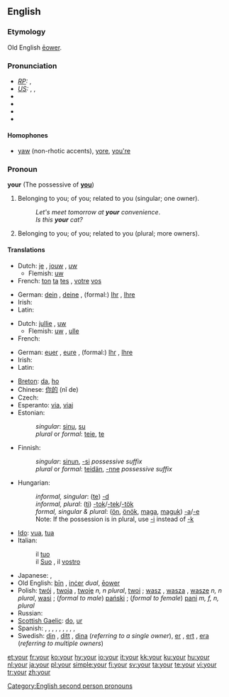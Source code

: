 ==English==

{{rank|out|into|up|57|your|any|what|do}}

===Etymology===
Old English [[eower|ēower]].

===Pronunciation===
* ''[[Received Pronunciation|RP]]:'' {{IPA|/jɔː/}}, {{SAMPA|/jO:/}}
* ''[[General American|US]]:'' {{enPR|yôr}}, {{IPA|/joʊɹ/, /jɔːɹ/}}, {{SAMPA|/jO:r/}}
* {{audio|en-gb-your.ogg|Audio (RP)}}
* {{audio|en-us-your.ogg|Audio (US)}}
* {{audio|en-us-your_unstressed.ogg|Audio (US), unstressed}}
* {{rhymes|ɔː(r)}}

====Homophones====
* [[yaw]] (non-rhotic accents), [[yore]], [[you're]]

===Pronoun===
{{wikipedia}}
'''your''' (The possessive of '''[[you]]''')

# Belonging to you; of you; related to you (singular; one owner).
#: ''Let's meet tomorrow at '''your''' convenience''.
#: ''Is this '''your''' cat?''
# Belonging to you; of you; related to you (plural; more owners).

====Translations====
<!--IMHO, masculine singular translation should suffice; feminine and plurals should be found in the article for masculine singular. --~~~~ -->
{{trans-top|belonging to you (singular; one owner)}}
* Dutch: [[je#Dutch|je]] {{i|informal}}, [[jouw]] {{i|informal}}, [[uw]] {{i|formal}}
** Flemish: [[uw]] {{i|both formal/informal}}
* French: [[ton#French|ton]] {{m}} [[ta#French|ta]] {{f}} [[tes#French|tes]] {{p}} {{i|informal}}, [[votre]] {{s}} [[vos]] {{p}} {{i|formal}}
{{trans-mid}}
* German: [[dein]] {{m}}, [[deine]] {{f}}, (formal:) [[Ihr]] {{m}}, [[Ihre]] {{f}}
* Irish: {{t-|ga|do|xs=Irish}}
* Latin: {{t+|la|tuus|m}}
{{trans-bottom}}

{{trans-top|belonging to you (plural; more owners)}}
* Dutch: [[jullie]] {{i|informal}}, [[uw]] {{i|formal}}
** Flemish: [[uw]] {{i|both formal/informal}}, [[ulle]] {{i|informal}}
* French: {{t+|fr|votre}}
{{trans-mid}}
* German: [[euer]] {{m}}, [[eure]] {{f}}, (formal:) [[Ihr]] {{m}}, [[Ihre]] {{f}}
* Irish: {{t-|ga|bhur|xs=Irish}}
* Latin: {{t+|la|vester|m}}
{{trans-bottom}}

{{trans-top|belonging to you (to be sorted)}}
* [[Breton]]: [[da]], [[ho]]
* Chinese: [[你的]] (nǐ de)
* Czech: {{t+|cs|tvůj|m}}
* Esperanto: [[via]], [[viaj]]
* Estonian:
*: ''singular'': [[sinu]], [[su]]
*: ''plural'' or ''formal'': [[teie]], [[te]]
* Finnish:
*: ''singular'': [[sinun]], [[-si]] ''possessive suffix''
*: ''plural'' or ''formal'': [[teidän]], [[-nne]] ''possessive suffix''
* Hungarian:
*: ''informal, singular'': ([[te]]) [[-d]]
*: ''informal, plural'': ([[ti]]) [[-tok]]/[[-tek]]/[[-tök]]
*: ''formal, singular & plural'': ([[ön]], [[önök]], [[maga]], [[maguk]]) [[-a]]/[[-e]]
*: Note: If the possession is in plural, use [[-i]] instead of [[-k]]
{{trans-mid}}
* [[Ido]]: [[vua]], [[tua]]
* Italian:
*: il [[tuo]] {{m}} {{i|belonging to one person; informal}}
*: il [[Suo]] {{m}}, il [[vostro]] {{m}} {{i|belonging to one person; formal}}
* Japanese: {{t-|ja|あなたの|sc=Jpan}}, {{t-|ja|君の|sc=Jpan}}
* Old English: [[þin|þīn]] {{s}}, [[incer|inċer]] ''dual'', [[eower|ēower]] {{p}}
* Polish: [[twój]] {{m}}, [[twoja]] {{f}}, [[twoje]] ''n, n plural'', [[twoi]] {{m|p}}; [[wasz]] {{m}}, [[wasza]] {{f}}, [[wasze]] ''n, n plural'', [[wasi]] {{m|p}}; (''formal to male'') [[pański]] {{m}}; (''formal to female'') [[pani]] ''m, f, n, plural''
* Russian: {{t+|ru|твой|sc=Cyrl}}
* [[Scottish Gaelic]]: [[do]], [[ur#Scottish Gaelic|ur]]
* Spanish: {{t+|es|tu}}, {{t+|es|tus}}, {{t-|es|vuestro}}, {{t-|es|vuestra}}, {{t-|es|vuestros}}, {{t-|es|vuestras}}, {{t-|es|suyo|m|s}}, {{t-|es|suya|f|s}}, {{t-|es|suyos|m|p}}, {{t-|es|suyas|f|p}}
* Swedish: [[din]] {{c}}, [[ditt]] {{n}}, [[dina]] {{p}} (''referring to a single owner''), [[er]] {{c}}, [[ert]] {{n}}, [[era]] {{p}} (''referring to multiple owners'')
{{trans-bottom}}

[[Category:English second person pronouns]]

[[et:your]]
[[fr:your]]
[[ko:your]]
[[hy:your]]
[[io:your]]
[[it:your]]
[[kk:your]]
[[ku:your]]
[[hu:your]]
[[nl:your]]
[[ja:your]]
[[pl:your]]
[[simple:your]]
[[fi:your]]
[[sv:your]]
[[ta:your]]
[[te:your]]
[[vi:your]]
[[tr:your]]
[[zh:your]]